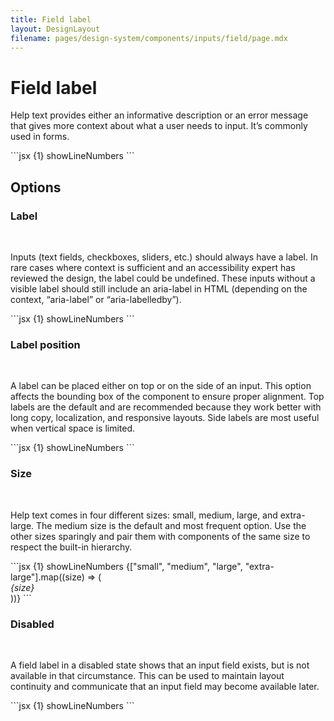 ```yaml
---
title: Field label
layout: DesignLayout
filename: pages/design-system/components/inputs/field/page.mdx
---
```



# Field label

Help text provides either an informative description or an error message that gives more context about what a user needs to input. It’s commonly used in forms.

<MainView />

<CodeView>
  <CodeViewItem title="Sapa">
```jsx {1} showLineNumbers
<Field label="Email address">
    <InputEditor value="sample text" />
</Field>

<Field label="Account Type">
    <RadioGroup
        direction="vertical"
        value={10}
        options={[
            { value: 10, label: "Travel", checked: true },
            { value: 20, label: "Music" },
            { value: 30, label: "Shopping" },
        ]}
    />
</Field>
```
  </CodeViewItem>
</CodeView>

## Options

### Label

<OptionsView />

&nbsp;

Inputs (text fields, checkboxes, sliders, etc.) should always have a
label. In rare cases where context is sufficient and an
accessibility expert has reviewed the design, the label could be
undefined. These inputs without a visible label should still include
an aria-label in HTML (depending on the context, “aria-label” or
“aria-labelledby”).

<CodeView>
  <CodeViewItem title="Sapa">
    ```jsx {1} showLineNumbers
    <Field label="Email address">
      <InputEditor />
    </Field>
    ```
  </CodeViewItem>
</CodeView>

### Label position

<LabelPositionView />

&nbsp;

A label can be placed either on top or on the side of an input. This
option affects the bounding box of the component to ensure proper
alignment. Top labels are the default and are recommended because
they work better with long copy, localization, and responsive
layouts. Side labels are most useful when vertical space is limited.

<CodeView>
  <CodeViewItem title="Sapa">
```jsx {1} showLineNumbers

<Field label="Email address">
  <InputEditor />
</Field>

<Field label="Email address" position="horizontal">
    <InputEditor />
</Field>
```
  </CodeViewItem>
</CodeView>

### Size

<SizeView />

&nbsp;

Help text comes in four different sizes: small, medium, large, and
extra-large. The medium size is the default and most frequent
option. Use the other sizes sparingly and pair them with components
of the same size to respect the built-in hierarchy.

<CodeView>
  <CodeViewItem title="Sapa">
    ```jsx {1} showLineNumbers
    {["small", "medium", "large", "extra-large"].map((size) => (
      <div style={{ display: "flex" }}>
        <div style={{ flex: "none", width: 100 }}>
          <em>{size}</em>
        </div>
        <Field label={"Label"} size={size} required={true} />
      </div>
    ))}
    ```
  </CodeViewItem>
</CodeView>

### Disabled

<DisabledView />

&nbsp;

A field label in a disabled state shows that an input field exists,
but is not available in that circumstance. This can be used to
maintain layout continuity and communicate that an input field may
become available later.

<CodeView>
  <CodeViewItem title="Sapa">
    ```jsx {1} showLineNumbers
    <Field label="Country" disabled>
      <InputEditor disabled />
    </Field>
    ```
  </CodeViewItem>
</CodeView>

